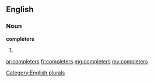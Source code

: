 ==English==

===Noun===
'''completers'''

# {{plural of|completer}}

[[Category:English plurals]]

[[ar:completers]]
[[fr:completers]]
[[mg:completers]]
[[my:completers]]